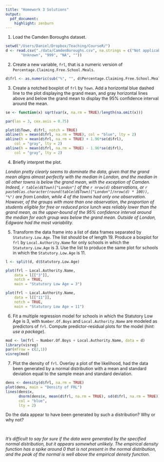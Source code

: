 ```yaml
---
title: "Homework 3 Solutions"
output:
  pdf_document:
    highlight: zenburn
---
```


1. Load the Camden Boroughs dataset.

```r
setwd("/Users/Daniel/Dropbox/Teaching/CourseR/")
d <- read.csv("./data/CamdenBoroughs.csv", na.strings = c("Not applicable", 
	   "Unknown", "999", "NA", ""))
```

2. Create a new variable, `frl`, that is a numeric version of 
   `Percentage.Claiming.Free.School.Meals`.

```r
d$frl <- as.numeric(sub("%", "", d$Percentage.Claiming.Free.School.Meals))
```

3. Create a notched boxplot of `frl` by `Town`. Add a horizontal blue dashed 
   line to the plot displaying the grand mean, and gray horizontal lines above and below the grand mean to display the 95% confidence interval around the mean. 

```r
se <- function(x) sqrt(var(x, na.rm = TRUE)/length(na.omit(x)))

par(las = 3, cex.axis = 0.75)

plot(d$Town, d$frl, notch = TRUE)
abline(h = mean(d$frl, na.rm = TRUE), col = "blue", lty = 2)
abline(h = mean(d$frl, na.rm = TRUE) + 1.96*se(d$frl),
	col = "gray", lty = 2)
abline(h = mean(d$frl, na.rm = TRUE) - 1.96*se(d$frl),
	col = "gray", lty = 2)
```

4. Briefly interpret the plot.

*London pretty clearly seems to dominate the data, given that the grand mean
  aligns almost perfectly with the median in London, and the median in all other towns is below the grand mean, with the exception of Camden. Indeed, `r table(d$Town)["London"]` of the `r nrow(d)` observations, or `r paste0(as.character(round(table(d$Town)["London"]/nrow(d) * 100)), "%")` are from London, while 4 of the towns had only one observation. However, of the groups with more than one observation, the proportion of students eligible for free or reduced price lunch was reliably lower than the grand mean, as the upper-bound of the 95% confidence interval around the median for each group was below the grand mean. Outside of London, Edgware had the most variability.*

5. Transform the data frame into a list of data frames separated by 
   `Statutory.Low.Age`. The list should be of length 19. Produce a boxplot for `frl` by `Local.Authority.Name` for only schools in which the `Statutory.Low.Age` is 3. Use the list to produce the same plot for schools in which the `Statutory.Low.Age` is 11.

```r
l <- split(d, d$Statutory.Low.Age)

plot(frl ~ Local.Authority.Name, 
	data = l[["3"]], 
	notch = TRUE,
	main = "Statutory Low Age = 3")
```
\newpage

```r
plot(frl ~ Local.Authority.Name, 
	data = l[["11"]], 
	notch = TRUE,
	main = "Statutory Low Age = 11")
```

\newpage

6. Fit a multiple regression model for schools in which the Statutory Low Age 
   is 3, with `Number.Of.Boys` and `Local.Authority.Name` are modeled as predictors of `frl`. Compute predictor-residual plots for the model (*hint: use a package*).

```r
mod <- lm(frl ~ Number.Of.Boys + Local.Authority.Name, data = d)
library(visreg)
par(mfrow = c(2,1))
visreg(mod)
```

\newpage

7. Plot the density of `frl`. Overlay a plot of the likelihood, had the data
   been generated by a normal distribution with a mean and standard deviation equal to the sample mean and standard deviation. 


```r
dens <- density(d$frl, na.rm = TRUE)
plot(dens, main = "Density of FRL")
lines(dens$x, 
	  dnorm(dens$x, mean(d$frl, na.rm = TRUE), sd(d$frl, na.rm = TRUE)), 
	  col = "blue", 
	  lty = 2)
```
Do the data appear to have been generated by such a distribution? Why or why not?

<br>

*It's difficult to say for sure if the data were generated by the specified
  normal distribution, but it appears somewhat unlikely. The empirical density function has a spike around 0 that is not present in the normal distribution, and the peak of the normal is well above the empirical density function.*

